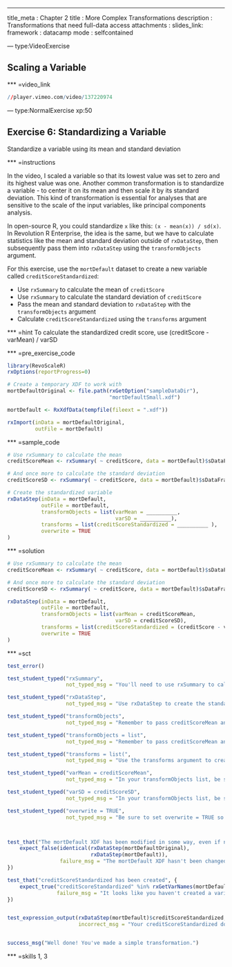 ---
title_meta  : Chapter 2
title       : More Complex Transformations
description : Transformations that need full-data access
attachments :
 slides_link: 
framework   : datacamp
mode        : selfcontained


--- type:VideoExercise

## Scaling a Variable 

*** =video_link

```r
//player.vimeo.com/video/137220974
```


--- type:NormalExercise xp:50

## Exercise 6: Standardizing a Variable
  
Standardize a variable using its mean and standard deviation

*** =instructions

In the video, I scaled a variable so that its lowest value was set to zero
and its highest value was one. Another common transformation is to standardize
a variable - to center it on its mean and then scale it by its standard deviation. This kind of transformation is essential for analyses that are
sensitive to the scale of the input variables, like principal components 
analysis.

In open-source R, you could standardize `x` like this: `(x - mean(x)) / sd(x)`.
In Revolution R Enterprise, the idea is the same, but we have to calculate
statistics like the mean and standard deviation outside of `rxDataStep`,
then subsequently pass them into `rxDataStep` using the `transformObjects`
argument.

For this exercise, use the `mortDefault` dataset to create a new variable called
`creditScoreStandardized`:

 - Use `rxSummary` to calculate the mean of `creditScore`
 - Use `rxSummary` to calculate the standard deviation of `creditScore`
 - Pass the mean and standard deviation to `rxDataStep` with the `transformObjects` argument
 - Calculate `creditScoreStandardized` using the `transforms` argument


*** =hint
To calculate the standardized credit score, use 
    (creditScore - varMean) /
    varSD


*** =pre_exercise_code
```r
library(RevoScaleR)
rxOptions(reportProgress=0)

# Create a temporary XDF to work with
mortDefaultOriginal <- file.path(rxGetOption("sampleDataDir"),
                                 "mortDefaultSmall.xdf")

mortDefault <- RxXdfData(tempfile(fileext = ".xdf"))

rxImport(inData = mortDefaultOriginal,
         outFile = mortDefault)

```


*** =sample_code

```r

# Use rxSummary to calculate the mean
creditScoreMean <- rxSummary( ~ creditScore, data = mortDefault)$sDataFrame$Mean

# And once more to calculate the standard deviation
creditScoreSD <- rxSummary( ~ creditScore, data = mortDefault)$sDataFrame$StdDev

# Create the standardized variable
rxDataStep(inData = mortDefault,
           outFile = mortDefault,
           transformObjects = list(varMean = __________,
                                   varSD = __________),
           transforms = list(creditScoreStandardized = __________ ), 
           overwrite = TRUE
)

```

*** =solution

```r

# Use rxSummary to calculate the mean
creditScoreMean <- rxSummary( ~ creditScore, data = mortDefault)$sDataFrame$Mean

# And once more to calculate the standard deviation
creditScoreSD <- rxSummary( ~ creditScore, data = mortDefault)$sDataFrame$StdDev

rxDataStep(inData = mortDefault,
           outFile = mortDefault,
           transformObjects = list(varMean = creditScoreMean,
                                   varSD = creditScoreSD),
           transforms = list(creditScoreStandardized = (creditScore - varMean) / varSD),
           overwrite = TRUE
)

```


*** =sct

```r
test_error()

test_student_typed("rxSummary",
                   not_typed_msg = "You'll need to use rxSummary to calculate the mean and standard deviation of creditScore.")

test_student_typed("rxDataStep",
                   not_typed_msg = "Use rxDataStep to create the standardized credit score on mortDefault.")

test_student_typed("transformObjects",
                   not_typed_msg = "Remember to pass creditScoreMean and creditScoreSD to rxDataStep using the transformObjects argument.")

test_student_typed("transformObjects = list",
                   not_typed_msg = "Remember to pass creditScoreMean and creditScoreSD to transformObjects inside of a list().")

test_student_typed("transforms = list(",
                   not_typed_msg = "Use the transforms argument to create the scald credit score.")

test_student_typed("varMean = creditScoreMean",
                   not_typed_msg = "In your transformObjects list, be sure to pass creditScoreMean with the name 'varMean', like this: varMean = creditScoreMean.")

test_student_typed("varSD = creditScoreSD",
                   not_typed_msg = "In your transformObjects list, be sure to pass creditScoreSD with the name 'varSD', like this: varSD = creditScoreSD.")

test_student_typed("overwrite = TRUE",
                   not_typed_msg = "Be sure to set overwrite = TRUE so that your changes are written to the XDF.")



test_that("The mortDefault XDF has been modified in some way, even if not totally correct", {
    expect_false(identical(rxDataStep(mortDefaultOriginal), 
                           rxDataStep(mortDefault)),
                 failure_msg = "The mortDefault XDF hasn't been changed - be sure to set 'overwrite = TRUE'.")
})

test_that("creditScoreStandardized has been created", {
    expect_true("creditScoreStandardized" %in% rxGetVarNames(mortDefault),
                failure_msg = "It looks like you haven't created a variable called 'creditScoreStandardized' on the mortDefault dataset. Try rxGetVarInfo(mortDefault) to see what variables exist on the dataset.")
})


test_expression_output(rxDataStep(mortDefault)$creditScoreStandardized,
                       incorrect_msg = "Your creditScoreStandardized doesn't have the expected values - check your code and try again.")


success_msg("Well done! You've made a simple transformation.")

```

*** =skills
1, 3
